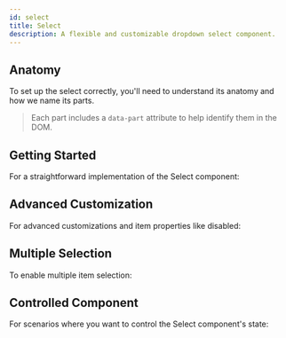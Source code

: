 ```yaml
---
id: select
title: Select
description: A flexible and customizable dropdown select component.
---
```



<ComponentPreview />

## Anatomy

To set up the select correctly, you'll need to understand its anatomy and how we
name its parts.

> Each part includes a `data-part` attribute to help identify them in the DOM.

<Anatomy id="select" />

## Getting Started

For a straightforward implementation of the Select component:

<Story id="Basic" />

## Advanced Customization

For advanced customizations and item properties like disabled:

<Story id="Advanced" />

## Multiple Selection

To enable multiple item selection:

<Story id="Multiple" />

## Controlled Component

For scenarios where you want to control the Select component's state:

<Story id="Controlled" />
